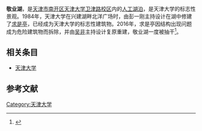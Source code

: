 '''敬业湖'''，是[[天津市|天津市]][[南开区|南开区]][[天津大学|天津大学卫津路校区]]内的[[人工湖|人工湖泊]]，是天津大学的标志性景观。1984年，天津大学在兴建湖畔北洋广场时，由彭一刚主持设计在湖中修建了[[求是亭|求是亭]]，已经成为天津大学的标志性建筑物。2016年，求是亭因结构出现问题成为危险建筑物而拆除，并由[[吴非|吴非]]主持设计复原重建，敬业湖一度被抽干<ref>{{cite news|title=天津大学求是亭被鉴定为危险建筑物 原址拆除重建|url=http://news.163.com/16/1020/15/C3R3RGA2000187VE.html|accessdate=2017-12-24|agency=网易|archive-url=https://web.archive.org/web/20171224101549/http://news.163.com/16/1020/15/C3R3RGA2000187VE.html|archive-date=2017-12-24|dead-url=yes}}</ref>。

== 相关条目 ==
* [[天津大学|天津大学]]

==参考文献==
{{reflist}}
{{天津大学}}
[[Category:天津大学|Category:天津大学]]
